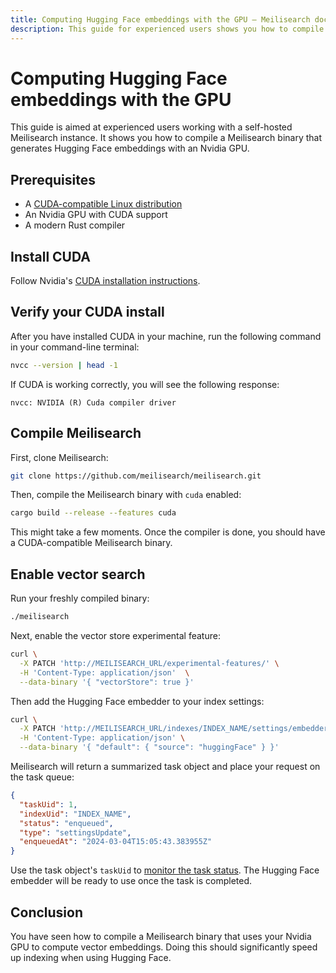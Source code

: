 ```yaml
---
title: Computing Hugging Face embeddings with the GPU — Meilisearch documentation
description: This guide for experienced users shows you how to compile a Meilisearch binary that generates Hugging Face embeddings with an Nvidia GPU.
---
```


# Computing Hugging Face embeddings with the GPU

This guide is aimed at experienced users working with a self-hosted Meilisearch instance. It shows you how to compile a Meilisearch binary that generates Hugging Face embeddings with an Nvidia GPU.

## Prerequisites

- A [CUDA-compatible Linux distribution](https://docs.nvidia.com/cuda/cuda-installation-guide-linux/index.html#id12)
- An Nvidia GPU with CUDA support
- A modern Rust compiler

## Install CUDA

Follow Nvidia's [CUDA installation instructions](https://docs.nvidia.com/cuda/cuda-installation-guide-linux/index.html).

## Verify your CUDA install

After you have installed CUDA in your machine, run the following command in your command-line terminal:

```sh
nvcc --version | head -1
```

If CUDA is working correctly, you will see the following response:

```
nvcc: NVIDIA (R) Cuda compiler driver
```

## Compile Meilisearch

First, clone Meilisearch:

```sh
git clone https://github.com/meilisearch/meilisearch.git
```

Then, compile the Meilisearch binary with `cuda` enabled:

```sh
cargo build --release --features cuda
```

This might take a few moments. Once the compiler is done, you should have a CUDA-compatible Meilisearch binary.

## Enable vector search

Run your freshly compiled binary:

```sh
./meilisearch
```

Next, enable the vector store experimental feature:

```sh
curl \
  -X PATCH 'http://MEILISEARCH_URL/experimental-features/' \
  -H 'Content-Type: application/json'  \
  --data-binary '{ "vectorStore": true }'
```

Then add the Hugging Face embedder to your index settings:

```sh
curl \
  -X PATCH 'http://MEILISEARCH_URL/indexes/INDEX_NAME/settings/embedders' \
  -H 'Content-Type: application/json' \
  --data-binary '{ "default": { "source": "huggingFace" } }'
```

Meilisearch will return a summarized task object and place your request on the task queue:

```json
{
  "taskUid": 1,
  "indexUid": "INDEX_NAME",
  "status": "enqueued",
  "type": "settingsUpdate",
  "enqueuedAt": "2024-03-04T15:05:43.383955Z"
}
```

Use the task object's `taskUid` to [monitor the task status](/reference/api/tasks#get-one-task). The Hugging Face embedder will be ready to use once the task is completed.

## Conclusion

You have seen how to compile a Meilisearch binary that uses your Nvidia GPU to compute vector embeddings. Doing this should significantly speed up indexing when using Hugging Face.
